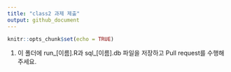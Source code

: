 ```yaml
---
title: "class2 과제 제출"
output: github_document
---
```


```r
knitr::opts_chunk$set(echo = TRUE)
```

1. 이 폴더에 run_[이름].R과 sql_[이름].db 파일을 저장하고 Pull request를 수행해 주세요.
